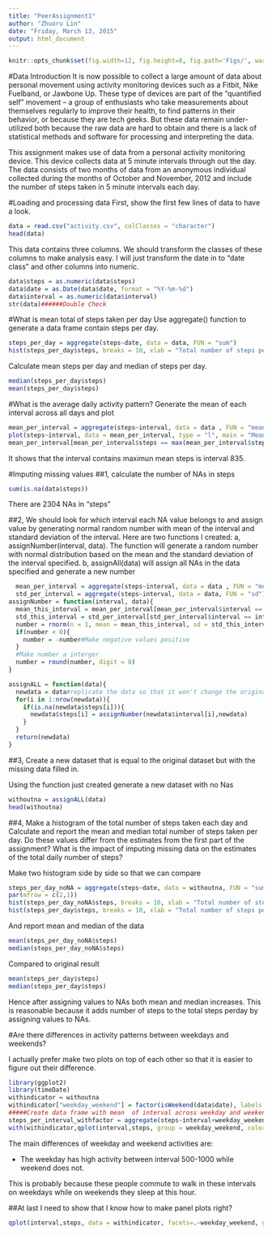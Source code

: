```yaml
---
title: "PeerAssignment1"
author: "Zhuoru Lin"
date: "Friday, March 13, 2015"
output: html_document
---
```

```r
knitr::opts_chunk$set(fig.width=12, fig.height=8, fig.path='Figs/', warning=FALSE, message=FALSE)
```

#Data Introduction
It is now possible to collect a large amount of data about personal movement using activity monitoring devices such as a Fitbit, Nike Fuelband, or Jawbone Up. These type of devices are part of the “quantified self” movement – a group of enthusiasts who take measurements about themselves regularly to improve their health, to find patterns in their behavior, or because they are tech geeks. But these data remain under-utilized both because the raw data are hard to obtain and there is a lack of statistical methods and software for processing and interpreting the data.

This assignment makes use of data from a personal activity monitoring device. This device collects data at 5 minute intervals through out the day. The data consists of two months of data from an anonymous individual collected during the months of October and November, 2012 and include the number of steps taken in 5 minute intervals each day.

#Loading and processing data
First, show the first few lines of data to have a look.
```r
data = read.csv("activity.csv", colClasses = "character")
head(data)
```

This data contains three columns. We should transform the classes of these columns to make analysis easy. I will just transform the date in to "date class" and other columns into numeric.

```r
data$steps = as.numeric(data$steps)
data$date = as.Date(data$date, format = "%Y-%m-%d")
data$interval = as.numeric(data$interval)
str(data)######Double Check
```

#What is mean total of steps taken per day
Use aggregate() function to generate a data frame contain steps per day.
```r
steps_per_day = aggregate(steps~date, data = data, FUN = "sum")
hist(steps_per_day$steps, breaks = 10, xlab = "Total number of steps per day", main = "Histogram of steps each day with NAs") 

```

Calculate mean steps per day and median of steps per day.

```r
median(steps_per_day$steps)
mean(steps_per_day$steps)
```

#What is the average daily activity pattern?
Generate the mean of each interval across all days and plot
```r
mean_per_interval = aggregate(steps~interval, data = data , FUN = "mean")
plot(steps~interval, data = mean_per_interval, type = "l", main = "Mean steps at each interval")#Plot
mean_per_interval[mean_per_interval$steps == max(mean_per_interval$steps),]
```
It shows that the interval contains maximun mean steps is interval 835.

#Imputing missing values
##1, calculate the number of NAs in steps
```r
sum(is.na(data$steps))
```
There are 2304 NAs in "steps"

##2, We should look for which interval each NA value belongs to and assign value by generating normal random number with mean of the interval and standard deviation of the interval. Here are two functions I created: 
  a, assignNumber(interval, data). The function will generate a random number with normal distribution based on the mean and the standard deviation of the interval specified.
  b, assignAll(data) will assign all NAs in the data specified and generate a new number

```r
  
  mean_per_interval = aggregate(steps~interval, data = data , FUN = "mean") #Create a data frame containning the mean of each interval
  std_per_interval = aggregate(steps~interval, data = data, FUN = "sd")#Create a data frame containing the standard deviation of each interval
assignNumber = function(interval, data){
  mean_this_interval = mean_per_interval[mean_per_interval$interval == interval, "steps"] # get the mean of this interval
  std_this_interval = std_per_interval[std_per_interval$interval == interval, "steps"]# get the standard deviation of this interval
  number = rnorm(n = 1, mean = mean_this_interval, sd = std_this_interval)# Generate a random number based on mean and distribution
  if(number < 0){
    number = -number#Make negative values positive
  }
  #Make number a interger
  number = round(number, digit = 0)
}

assignALL = function(data){
  newdata = data#replicate the data so that it won't change the original data file that contains NAs.
  for(i in 1:nrow(newdata)){
    if(is.na(newdata$steps[i])){
      newdata$steps[i] = assignNumber(newdata$interval[i],newdata)
    }
  }
  return(newdata)
}
```

##3, Create a new dataset that is equal to the original dataset but with the missing data filled in.

Using the function just created generate a new dataset with no Nas

```r
withoutna = assignALL(data)
head(withoutna)
```
##4, Make a histogram of the total number of steps taken each day and Calculate and report the mean and median total number of steps taken per day. Do these values differ from the estimates from the first part of the assignment? What is the impact of imputing missing data on the estimates of the total daily number of steps?

Make two histogram side by side so that we can compare
```r
steps_per_day_noNA = aggregate(steps~date, data = withoutna, FUN = "sum")
par(mfrow = c(2,1))
hist(steps_per_day_noNA$steps, breaks = 10, xlab = "Total number of steps per day", main = "Histogram of steps each day with assigned values to NAs")
hist(steps_per_day$steps, breaks = 10, xlab = "Total number of steps per day", main = "Histogram of steps each day with NAs") 
```

And report mean and median of the data 
```r
mean(steps_per_day_noNA$steps)
median(steps_per_day_noNA$steps)
```

Compared to original result
```r
mean(steps_per_day$steps)
median(steps_per_day$steps)
```

Hence after assigning values to NAs both mean and median increases. This is reasonable because it adds number of steps to the total steps perday by assigning values to NAs.

#Are there differences in activity patterns between weekdays and weekends?

I actually prefer make two plots on top of each other so that it is easier to figure out their difference.

```r
library(ggplot2)
library(timeDate)
withindicator = withoutna
withindicator["weekday_weekend"] = factor(isWeekend(data$date), labels = c("Weekday","Weekend"))
#####Create data frame with mean  of interval across weekday and weekend
steps_per_interval_withfactor = aggregate(steps~interval+weekday_weekend, data = withindicator, FUN = "mean")
with(withindicator,qplot(interval,steps, group = weekday_weekend, color = weekday_weekend, geom = "line", ylab = "Mean Steps"))
```

The main differences of weekday and weekend activities are:

* The weekday has high activity between interval 500-1000 while weekend does not.

This is probably because these people commute to walk in these intervals on weekdays while on weekends they sleep at this hour.

##At last I need to show that I know how to make panel plots right?
```r
qplot(interval,steps, data = withindicator, facets=.~weekday_weekend, geom = "line", color = weekday_weekend, ylab = "Mean steps")
```

